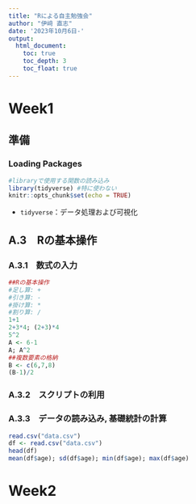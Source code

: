 ```yaml
---
title: "Rによる自主勉強会"
author: "伊﨑 直志"
date: '2023年10月6日-'
output: 
  html_document:
    toc: true
    toc_depth: 3
    toc_float: true
---
```

# Week1
## 準備
### Loading Packages

```r
#libraryで使用する関数の読み込み
library(tidyverse) #特に使わない
knitr::opts_chunk$set(echo = TRUE)
```

- `tidyverse`：データ処理および可視化

## A.3　Rの基本操作
### A.3.1　数式の入力
```r
##Rの基本操作
#足し算: +
#引き算: -
#掛け算: *
#割り算: /
1+1
2+3*4; (2+3)*4
5^2
A <- 6-1
A; A^2
##複数要素の格納
B <- c(6,7,8)
(B-1)/2
```

### A.3.2　スクリプトの利用
### A.3.3　データの読み込み, 基礎統計の計算
```r
read.csv("data.csv")
df <- read.csv("data.csv")
head(df)
mean(df$age); sd(df$age); min(df$age); max(df$age)
```

# Week2